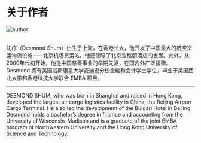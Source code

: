 
# 关于作者

<img src={AuthorImage} alt="author"/>

<br/>
<br/>

沈栋（Desmond Shum）出生于上海，在香港长大，他开发了中国最大的航空货运物流设施——北京机场货运站。他还领导了北京宝格丽酒店的发展。此外，从2000年代初开始，他是中国慈善事业的早期先驱，在国内外广泛捐赠。Desmond 拥有美国威斯康星大学麦迪逊分校金融和会计学士学位，毕业于美国西北大学和香港科技大学联合 EMBA 项目。

----

DESMOND SHUM, who was born in Shanghai and raised in Hong Kong, developed the largest air cargo logistics facility in China, the Beijing Airport Cargo Terminal. He also led the development of the Bulgari Hotel in Beijing. Desmond holds a bachelor’s degree in finance and accounting from the University of Wisconsin–Madison and is a graduate of the joint EMBA program of Northwestern University and the Hong Kong University of Science and Technology.
